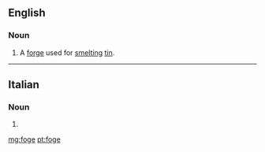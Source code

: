 ==English==

===Noun===
{{en-noun}}

# {{context|UK|dialect|Cornwall|dated|lang=en}} A [[forge]] used for [[smelt]]ing [[tin]].
#: {{rfquotek|Raymond}}

{{Webster 1913}}

----

==Italian==

===Noun===
{{head|it|plural}} {{f}}

# {{plural of|foga|lang=it}}

[[mg:foge]]
[[pt:foge]]